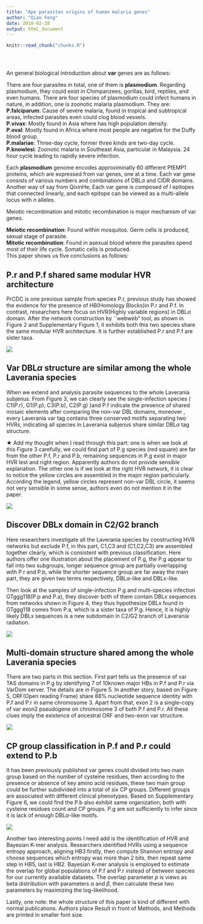 ```yaml
---
title: "Ape parasites origins of human malaria genes"
author: "Qian Feng"
date: 2018-02-28
output: html_document
---
```


<!-- The file analysis/chunks.R contains chunks that define default settings
shared across the workflowr files. -->
```r
knitr::read_chunk("chunks.R")
```

<!-- Update knitr chunk options -->
```r
```

<!-- Insert the date the file was last updated -->
```r
```

<!-- Insert the code version (Git commit SHA1) if Git repository exists and R
 package git2r is installed -->
```r
```

<!-- Add your analysis here -->
An general biological introduction about **var** genes are as follows:

There are four parasites in total, one of them is **plasmodium**. Regarding plasmodium,  they could exist in Chimpanzees, gorillas, bird, reptiles, and even humans. There are four species of plasmodium could infect humans in nature, in addition, one is zoonotic malaria plasmodium. They are:  
**P.falciparum**: Cause of severe malaria, found in tropical and subtropical areas, infected parasites even could clog blood vessels.  
**P.vivax**: Mostly found in Asia where has high population density.  
**P.oval**: Mostly found in Africa where most people are negative for the Duffy blood group.  
**P.malariae**: Three-day cycle, former three kinds are two-day cycle.  
**P.knowlesi**: Zoonotic malaria in Southeast Asia, particular in Malaysia. 24 hour cycle leading to rapidly severe infection.

Each **plasmodium** genome encodes approximinatly 60 different PfEMP1 proteins, which are expressed from var genes, one at a time. Each var gene consists of various numbers and combinations of DBL$\alpha$ and CIDR domains. Another way of say from QixinHe, Each var gene is composed of $l$ epitopes that connected linearly, and each epitope can be viewed as a multi-allele locus with $n$ alleles.

Meiotic recombination and mitotic recombination is major mechanism of var genes.

**Meiotic recombination**: Found within mosquitos. Germ cells is produced, sexual stage of parasite.  
**Mitotic recombination**: Found in asexual blood where the parasites spend most of their life cycle. Somatic cells is produced.  
This paper shows us five conclusions as follows:

## P.r and P.f shared same modular HVR architecture
PrCDC is one previous sample from species P.r, previous study has showed the evidence for the presence of HB(Homology Blocks)in P.r and P.f. In contrast, researchers here focus on HVR(Highly variable regions) in DBL$\alpha$ domain. After the  network construction by ``webweb" tool, as shown in Figure 2 and Supplementary Figure 1, it exhibits both this two species share the same modular HVR architecture. It is further established P.r and P.f are sister taxa.

![](con1.jpg)

## Var DBL$\alpha$ structure are similar among the whole Laverania species

When we extend and analysis parasite sequences to the whole Laverania subjenus. From Figure 3, we can clearly see the single-infection species ( C1(P.r), G1(P.p), C3(P.b), C2(P.g) )and P.f indicate the presence of shared mosaic elements after comparing the non-var DBL domains, moreover , every Laverania var tag contains three conserved motifs separating two HVRs, indicating all species in Laverania subjenus share similar DBL$\alpha$ tag structure.

$\bigstar$ Add my thought when I read through this part: one is when we look at this Figure 3 carefully, we could find part of P.g species (red square) are far from the other P.f, P.r and P.b, remaining sequences in P.g exist in major HVR lest and right region. Apparently authors do not provide sensible explanation. The other one is if we look at the right HVR network, it is clear to notice the yellow circles are assembled in the major region particularly. According the legend, yellow circles represent non-var DBL circle, it seems not very sensible in some sense, authors even do not mention it in the paper.

![](con2.jpg)

## Discover DBLx domain in C2/G2 branch
Here researchers investigate all the Laverania species by constructing HVR networks but exclude P.f, in this part, C1,C3 and (C1,C2,C3) are assembled together clearly, which is consistent with previous classification. Here authors offer one illustration about the placement of P.g, the P.g appear to fall into two subgroups, longer sequence group are partially overlapping with P.r and P.b, while the shorter sequence group are far away the main part, they are given two terms respectively, DBL$\alpha$-like and DBLx-like.

Then look at the samples of single-infection P.g and multi-species infection GTggg118(P.p and P.a), they discover both of them contain DBLx sequences from networks shown in Figure 4, they thus hypothesize DBLx found in GTggg118 comes from P.a, which is a sister taxa of P.g. Hence, it is highly likely DBLx sequences is a new subdomain in C2/G2 branch of Laverania radiation.

![](con3.jpg)

## Multi-domain structure shared among the whole Laverania species
There are two parts in this section. First part tells us the presence of var TAS domains in P.g by identifying 7 of 10known major HBs in P.f and P.r via VarDom server. The details are in Figure 5. In another story, based on Figure 5, ORF(Open reading Frame) share 88% nucleotide sequence identity with P.f and P.r in same chromosome 3. Apart from that, exon 2 is a single-copy of var exon2 pseudogene on chromosome 3 of both P.f and P.r. All these clues imply the existence of ancestral ORF and two-exon var structure.

![](con4.jpg)

## CP group classification in P.f and P.r could extend to P.b
It has been previously published var genes could divided into two main group based on the number of cysteine residues, then according to the presence or absence of key amino acid residues, these two main group could be further subdivided into a total of six CP groups. Different groups are associated with different clinical phenotypes. Based on Supplementary Figure 6, we could find the P.b also exhibit same organization,  both with cysteine residues count and CP groups. P.g are sot sufficiently to infer since it is lack of enough DBL$\alpha$-like motifs. 

 ![](con5.jpg)

Another two interesting points I need add is the identification of HVR and Bayesian K-mer analysis. Researchers identified HVRs using a sequence entropy approach, aligning HB3 firstly, then compute Shannon entropy and choose sequences which entropy was more than 2 bits, then repeat same step in HB5, last is HB2. Bayesian K-mer analysis is employed to estimate the overlap for global populations of P.f and P.r instead of between species for our currently available datasets. The overlap parameter $p$ is views as beta distribution with parameters $\alpha$ and $\beta$, then calculate these two parameters by maximizing the log-likelihood.  

Lastly, one note: the whole structure of this paper is kind of different with normal publications. Authors place Result in front of Methods, and Methods are printed in smaller font size.

